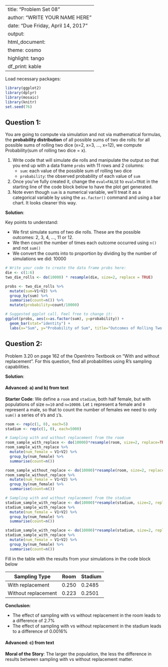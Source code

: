 
---
title: "Problem Set 08"
author: "WRITE YOUR NAME HERE"
date: "Due Friday, April 14, 2017"
output:
  html_document:
    theme: cosmo
    highlight: tango
    df_print: kable
---


Load necessary packages:

```r
library(ggplot2)
library(dplyr)
library(mosaic)
library(knitr)
set.seed(76)
```



## Question 1:

You are going to compute via simulation and not via mathematical formulas, the 
**probability distribution** of all possible sums of two die rolls: for all 
possible sums of rolling two dice (x=2, x=3, ..., x=12), we compute
Probability(sum of rolling two dice = x).

1. Write code that will simulate die rolls and manipulate the output so that
you end up with a data frame `probs` with 11 rows and 2 columns:
    + `sum`: each value of the possible sum of rolling two dice
    + `probability`: the observed probability of each value of `sum`
1. Once you've fully created it, change the `eval=FALSE` to `eval=TRUE` in the 
starting line of the code block below to have the plot get generated.
1. Note even though `sum` is a numerical variable, we'll treat it as a 
categorical variable by using the `as.factor()` command and using a bar chart. It 
looks cleaner this way.


**Solution**:

Key points to understand:

* We first simulate sums of two die rolls. These are the possible outcomes: 2, 3, 4, ..., 11 or 12.
* We then count the number of times each outcome occurred using `n()` and not `sum()`
* We convert the counts into to proportion by dividing by the number of simulations we did: 10000


```r
# Write your code to create the data frame probs here:
die <- c(1:6)
two_die_rolls <- do(10000) * resample(die, size=2, replace = TRUE)

probs <- two_die_rolls %>% 
  mutate(sum=V1+V2) %>% 
  group_by(sum) %>% 
  summarise(count=n()) %>% 
  mutate(probability=count/10000)

# Suggested ggplot call. Feel free to change it:
ggplot(probs, aes(x=as.factor(sum), y=probability)) +
  geom_bar(stat="identity") +
  labs(x="Sum", y="Probability of Sum", title="Outcomes of Rolling Two Dice")
```




## Question 2:

Problem 3.20 on page 162 of the OpenIntro Textbook on "With and without 
replacement". For this question, find all probabilities using R's sampling 
capabilities.


**Solution**:

#### Advanced: a) and b) from text

**Starter Code**: We define a `room` and `stadium`, both half female, but with 
populations of size `n=10` and `n=10000`. Let `1` represent a female and `0` 
represent a male, so that to count the number of females we need to only `sum()`
a series of `0`'s and `1`'s.

```r
room <- rep(c(1, 0), each=5)
stadium <- rep(c(1, 0), each=5000)

# Sampling with and without replacement from the room
room_sample_with_replace <- do(10000)*resample(room, size=2, replace=TRUE)
room_sample_with_replace %>% 
  mutate(num_female = V1+V2) %>% 
  group_by(num_female) %>% 
  summarise(count=n())

room_sample_without_replace <- do(10000)*resample(room, size=2, replace=FALSE)
room_sample_without_replace %>% 
  mutate(num_female = V1+V2) %>% 
  group_by(num_female) %>% 
  summarise(count=n())

# Sampling with and without replacement from the stadium
stadium_sample_with_replace <- do(10000)*resample(stadium, size=2, replace=TRUE)
stadium_sample_with_replace %>% 
  mutate(num_female = V1+V2) %>% 
  group_by(num_female) %>% 
  summarise(count=n())

stadium_sample_with_replace <- do(10000)*resample(stadium, size=2, replace=FALSE)
stadium_sample_with_replace %>% 
  mutate(num_female = V1+V2) %>% 
  group_by(num_female) %>% 
  summarise(count=n())
```

Fill in the table with the results from your simulations in the code block below

Sampling Type        | Room   | Stadium
-------------------- | -------| -------
With replacement     | 0.250  | 0.2485
Without replacement  | 0.223  | 0.2501

**Conclusion**:

* The effect of sampling with vs without replacement in the room leads to a difference of 2.7%
* The effect of sampling with vs without replacement in the stadium leads to a difference of 0.0016%


#### Advanced: c) from text

**Moral of the Story**: The larger the population, the less the difference in results between sampling
with vs without replacement matter.







